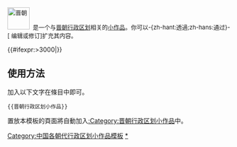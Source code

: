 <div class="notice metadata" id="stub" style="font-size: small;">[[File:Western Jeun Dynasty 280 CE.png|50px|晋朝]]&nbsp;&nbsp;'''{{PAGENAME}}'''是一个与[[晉朝行政區劃|晋朝行政区划]]相关的[[Wikipedia:小作品|小作品]]。你可以-{zh-hant:透過;zh-hans:通过}-<span class="plainlinks">[{{fullurl:{{FULLPAGENAME}}|action=edit}} 编辑或修订]</span>扩充其内容。</div><includeonly>[[Category:晋朝行政区划小作品|{{PAGENAME}}]]{{#ifexpr:{{PAGESIZE:{{FULLPAGENAME}}|R}}>3000|[[Category:字数已超过3000字节的小作品|{{PAGENAME}}]]}}</includeonly><noinclude>

==使用方法==
加入以下文字在條目中即可。
<pre>{{晋朝行政区划小作品}}</pre>

置放本模板的頁面將自動加入[[:Category:晋朝行政区划小作品]]中。

[[Category:中国各朝代行政区划小作品模板]]
[[Category:晋朝行政区划小作品|*]]
</noinclude>